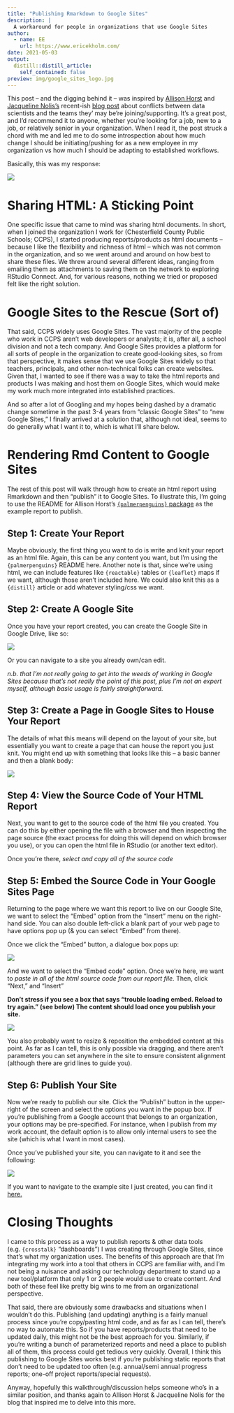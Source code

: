 ---
title: "Publishing Rmarkdown to Google Sites"
description: |
  A workaround for people in organizations that use Google Sites
author:
  - name: EE
    url: https://www.ericekholm.com/
date: 2021-05-03
output:
  distill::distill_article:
    self_contained: false
preview: img/google_sites_logo.jpg
---

This post -- and the digging behind it -- was inspired by [Allison Horst](https://twitter.com/allison_horst) and [Jacqueline Nolis's](https://twitter.com/skyetetra) recent-ish [blog post](https://jnolis.com/blog/training_ds_for_teams/) about conflicts between data scientists and the teams they' may be're joining/supporting. It's a great post, and I'd recommend it to anyone, whether you're looking for a job, new to a job, or relatively senior in your organization. When I read it, the post struck a chord with me and led me to do some introspection about how much change I should be initiating/pushing for as a new employee in my organization vs how much I should be adapting to established workflows.

Basically, this was my response:

![](https://i.kym-cdn.com/entries/icons/facebook/000/029/191/cover6.jpg)


# Sharing HTML: A Sticking Point

One specific issue that came to mind was sharing html documents. In short, when I joined the organization I work for (Chesterfield County Public Schools; CCPS), I started producing reports/products as html documents -- because I like the flexibility and richness of html -- which was not common in the organization, and so we went around and around on how best to share these files. We threw around several different ideas, ranging from emailing them as attachments to saving them on the network to exploring RStudio Connect. And, for various reasons, nothing we tried or proposed felt like the right solution.

# Google Sites to the Rescue (Sort of)

That said, CCPS widely uses Google Sites. The vast majority of the people who work in CCPS aren't web developers or analysts; it is, after all, a school division and not a tech company. And Google Sites provides a platform for all sorts of people in the organization to create good-looking sites, so from that perspective, it makes sense that we use Google Sites widely so that teachers, principals, and other non-technical folks can create websites. Given that, I wanted to see if there was a way to take the html reports and products I was making and host them on Google Sites, which would make my work much more integrated into established practices.

And so after a lot of Googling and my hopes being dashed by a dramatic change sometime in the past 3-4 years from "classic Google Sites" to "new Google Sites," I finally arrived at a solution that, although not ideal, seems to do generally what I want it to, which is what I'll share below.

# Rendering Rmd Content to Google Sites

The rest of this post will walk through how to create an html report using Rmarkdown and then "publish" it to Google Sites. To illustrate this, I'm going to use the README for Allison Horst's [`{palmerpenguins}` package](https://allisonhorst.github.io/palmerpenguins/) as the example report to publish.

## Step 1: Create Your Report

Maybe obviously, the first thing you want to do is write and knit your report as an html file. Again, this can be any content you want, but I'm using the `{palmerpenguins}` README here. Another note is that, since we're using html, we can include features like `{reactable}` tables or `{leaflet}` maps if we want, although those aren't included here. We could also knit this as a `{distill}` article or add whatever styling/css we want.

## Step 2: Create A Google Site

Once you have your report created, you can create the Google Site in Google Drive, like so:

![](img/google_site_drop.png)


Or you can navigate to a site you already own/can edit.

*n.b. that I'm not really going to get into the weeds of working in Google Sites because that's not really the point of this post, plus I'm not an expert myself, although basic usage is fairly straightforward.*


## Step 3: Create a Page in Google Sites to House Your Report

The details of what this means will depend on the layout of your site, but essentially you want to create a page that can house the report you just knit. You might end up with something that looks like this -- a basic banner and then a blank body:

![](img/google_page_blank.png)


## Step 4: View the Source Code of Your HTML Report

Next, you want to get to the source code of the html file you created. You can do this by either opening the file with a browser and then inspecting the page source (the exact process for doing this will depend on which browser you use), or you can open the html file in RStudio (or another text editor).

Once you're there, *select and copy all of the source code*


## Step 5: Embed the Source Code in Your Google Sites Page

Returning to the page where we want this report to live on our Google Site, we want to select the "Embed" option from the "Insert" menu on the right-hand side. You can also double left-click a blank part of your web page to have options pop up (& you can select "Embed" from there).

Once we click the "Embed" button, a dialogue box pops up:

![](img/embed_box.png)


And we want to select the "Embed code" option. Once we're here, we want to *paste in all of the html source code from our report file.* Then, click "Next," and "Insert"

**Don't stress if you see a box that says "trouble loading embed. Reload to try again." (see below) The content should load once you publish your site.**

![](img/embed_trouble.jpg)


You also probably want to resize & reposition the embedded content at this point. As far as I can tell, this is only possible via dragging, and there aren't parameters you can set anywhere in the site to ensure consistent alignment (although there are grid lines to guide you).

## Step 6: Publish Your Site

Now we're ready to publish our site. Click the "Publish" button in the upper-right of the screen and select the options you want in the popup box. If you're publishing from a Google account that belongs to an organization, your options may be pre-specified. For instance, when I publish from my work account, the default option is to allow only internal users to see the site (which is what I want in most cases).

Once you've published your site, you can navigate to it and see the following:

![](img/finished_site.png)


If you want to navigate to the example site I just created, you can find it [here.](https://sites.google.com/view/ekholme-test-penguins/home)

# Closing Thoughts

I came to this process as a way to publish reports & other data tools (e.g. `{crosstalk}` "dashboards") I was creating through Google Sites, since that's what my organization uses. The benefits of this approach are that I'm integrating my work into a tool that others in CCPS are familiar with, and I'm not being a nuisance and asking our technology department to stand up a new tool/platform that only 1 or 2 people would use to create content. And both of these feel like pretty big wins to me from an organizational perspective.

That said, there are obviously some drawbacks and situations when I wouldn't do this. Publishing (and updating) anything is a fairly manual process since you're copy/pasting html code, and as far as I can tell, there's no way to automate this. So if you have reports/products that need to be updated daily, this might not be the best approach for you. Similarly, if you're writing a bunch of parameterized reports and need a place to publish all of them, this process could get tedious very quickly. Overall, I think this publishing to Google Sites works best if you're publishing static reports that don't need to be updated too often (e.g. annual/semi annual progress reports; one-off project reports/special requests).

Anyway, hopefully this walkthrough/discussion helps someone who's in a similar position, and thanks again to Allison Horst & Jacqueline Nolis for the blog that inspired me to delve into this more.